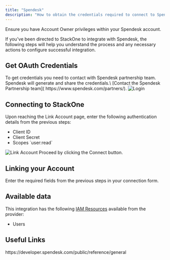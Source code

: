 ```yaml
---
title: "Spendesk"
description: "How to obtain the credentials required to connect to Spendesk."
---
```



<Warning>
  Ensure you have Account Owner privileges within your Spendesk account.
</Warning>

If you've been directed to StackOne to integrate with Spendesk, the following steps will help you understand the process and any necessary actions to configure successful integration.

## Get OAuth Credentials

<Steps>
 <Step title="Get Partner Credentials">
    To get credentials you need to contact with Spendesk partnership team. Spendesk will generate and share the credentials.\
    [Contact the Spendesk Partnership team]( https://www.spendesk.com/partners/).
    <Frame>
      <img className='rounded-md' style={{ margin: '0 auto', border: '1px solid #efefef' }} alt="Login" src="/images/spendesk/image.png" />
    </Frame>
  </Step>
</Steps>

## Connecting to StackOne

<Steps>
  <Step title="Enter Authentication Details">
    Upon reaching the Link Account page, enter the following authentication details from the previous steps:
    <ul>
      <li>Client ID</li>
      <li>Client Secret</li>
      <li>Scopes  `user:read`</li>
    </ul>
    <Frame>
      <img className='rounded-md' style={{ margin: '0 auto', border: '1px solid #efefef' }} alt="Link Account" src="/images/spendesk/image1.png" />
    </Frame>
  </Step>

  <Step title="Connect">
    Proceed by clicking the Connect button.
  </Step>
</Steps>


## Linking your Account

Enter the required fields from the previous steps in your connection form.

<IntegrationFooter />


## Available data

This integration has the following [IAM Resources](https://docs.stackone.com/reference/iam_list_users) available from the provider:
<ul>
 <li>Users</li>
</ul>


## Useful Links
<Card title="API Reference" icon="link" href="https://developer.spendesk.com/public/reference/general">
    https://developer.spendesk.com/public/reference/general
</Card>
